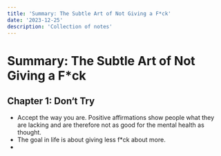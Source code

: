 ```yaml
---
title: 'Summary: The Subtle Art of Not Giving a F*ck'
date: '2023-12-25'
description: 'Collection of notes'
---
```


# Summary: The Subtle Art of Not Giving a F*ck

## Chapter 1: Don‘t Try
- Accept the way you are. Positive affirmations show people what they are lacking and are therefore not as good for the mental health as thought.
- The goal in life is about giving less f*ck about more. 
- 
